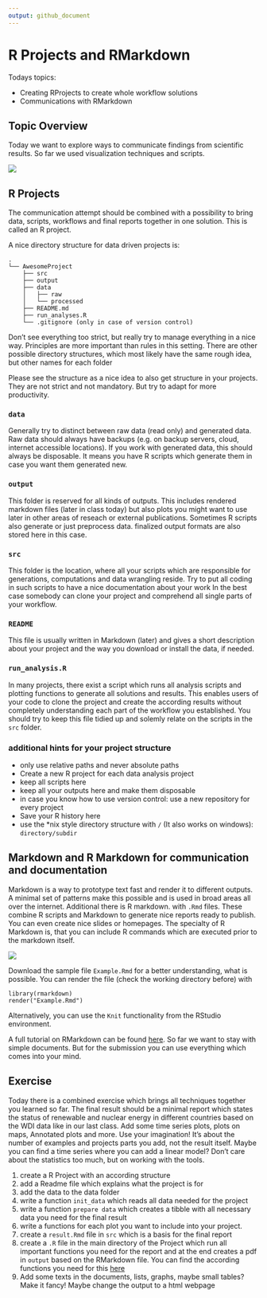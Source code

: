 ```yaml
---
output: github_document
---
```


# R Projects and RMarkdown

Todays topics:

-   Creating RProjects to create whole workflow solutions
-   Communications with RMarkdown

## Topic Overview

Today we want to explore ways to communicate findings from scientific results. So far we used visualization techniques and scripts.

![](data-science-communicate.png)

## R Projects

The communication attempt should be combined with a possibility to bring data, scripts, workflows and final reports together in one solution. This is called an R project.

A nice directory structure for data driven projects is:

```
.
└── AwesomeProject
    ├── src
    ├── output
    ├── data
    │   ├── raw
    │   └── processed
    ├── README.md
    ├── run_analyses.R 
    └── .gitignore (only in case of version control)
```

Don't see everything too strict, but really try to manage everything in a nice way. Principles are more important than rules in this setting. There are other possible directory structures, which most likely have the same rough idea, but other names for each folder

Please see the structure as a nice idea to also get structure in your projects. They are not strict and not mandatory. But try to adapt for more productivity.

### `data`

Generally try to distinct between raw data (read only) and generated data. Raw data should always have backups (e.g. on backup servers, cloud, internet accessible locations). If you work with generated data, this should always be disposable. It means you have R scripts which generate them in case you want them generated new.

### `output`

This folder is reserved for all kinds of outputs. This includes rendered markdown files (later in class today) but also plots you might want to use later in other areas of reseach or external publications. Sometimes R scripts also generate or just preprocess data. finalized output formats are also stored here in this case.

### `src`

This folder is the location, where all your scripts which are responsible for generations, computations and data wrangling reside. Try to put all coding in such scripts to have a nice documentation about your work In the best case somebody can clone your project and comprehend all single parts of your workflow. 

### `README`

This file is usually written in Markdown (later) and gives a short description about your project and the way you download or install the data, if needed.

### `run_analysis.R`

In many projects, there exist a script which runs all analysis scripts and plotting functions to generate all solutions and results. This enables users of your code to clone the project and create the according results without completely understanding each part of the workflow you established. You should try to keep this file tidied up and solemly relate on the scripts in the `src` folder.

### additional hints for your project structure

* only use relative paths and never absolute paths
* Create a new R project for each data analysis project
* keep all scripts here
* keep all your outputs here and make them disposable
* in case you know how to use version control: use a new repository for every project
* Save your R history here
* use the *nix style directory structure with `/` (It also works on windows): `directory/subdir`

## Markdown and R Markdown for communication and documentation

Markdown is a way to prototype text fast and render it to different outputs. A minimal set of patterns make this possible and is used in broad areas all over the internet. Additional there is R markdown. with `.Rmd` files. These combine R scripts and Markdown to generate nice reports ready to publish. You can even create nice slides or homepages. The specialty of R Markdown is, that you can include R commands which are executed prior to the markdown itself.

![](Rmarkdown_workflow.png)

Download the sample file `Example.Rmd` for a better understanding, what is possible. You can render the file (check the working directory before) with

```
library(rmarkdown)
render("Example.Rmd")
```

Alternatively, you can use the `Knit` functionality from the RStudio environment.

A full tutorial on RMarkdown can be found [here](https://rmarkdown.rstudio.com). So far we want to stay with simple documents. But for the submission you can use everything which comes into your mind.

## Exercise

Today there is a combined exercise which brings all techniques together you learned so far. The final result should be a minimal report which states the status of renewable and nuclear energy in different countries based on the WDI data like in our last class. Add some time series plots, plots on maps, Annotated plots and more. Use your imagination! It's about the number of examples and projects parts you add, not the result itself. Maybe you can find a time series where you can add a linear model? Don't care about the statistics too much, but on working with the tools.

1. create a R Project with an according structure
1. add a Readme file which explains what the project is for
1. add the data to the data folder
1. write a function `init_data` which reads all data needed for the project
1. write a function `prepare data` which creates a tibble with all necessary data you need for the final result
1. write a functions for each plot you want to include into your project.
1. create a `result.Rmd` file in `src` which is a basis for the final report
1. create a `.R` file in the main directory of the Project which run all important functions you need for the report and at the end creates a pdf in `output` based on the RMarkdown file. You can find the according functions you need for this [here](https://pkgs.rstudio.com/rmarkdown/reference/render.html)
1. Add some texts in the documents, lists, graphs, maybe small tables? Make it fancy! Maybe change the output to a html webpage